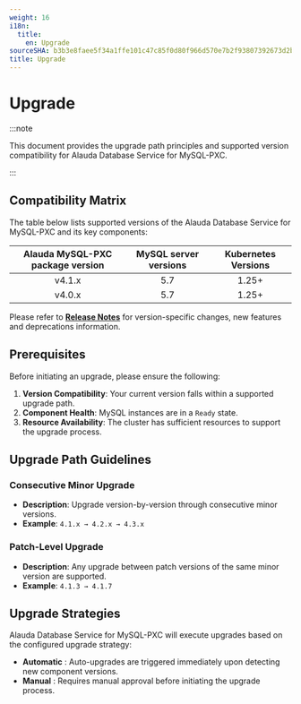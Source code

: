 ```yaml
---
weight: 16
i18n:
  title:
    en: Upgrade
sourceSHA: b3b3e8faee5f34a1ffe101c47c85f0d80f966d570e7b2f93807392673d2b1db7
title: Upgrade
---
```


# Upgrade

:::note

This document provides the upgrade path principles and supported version compatibility for Alauda Database Service for MySQL-PXC.

:::

## Compatibility Matrix

The table below lists supported versions of the Alauda Database Service for MySQL-PXC and its key components:

| Alauda MySQL-PXC package version | MySQL server versions | Kubernetes Versions |
|:--------------------:|:------------------------------:|:-------------------:|
| v4.1.x               | 5.7                       | 1.25+               |
| v4.0.x               | 5.7                       | 1.25+               |

Please refer to **[Release Notes](./release_notes.mdx)** for version-specific changes, new features and deprecations information.

## Prerequisites

Before initiating an upgrade, please ensure the following:

1. **Version Compatibility**: Your current version falls within a supported upgrade path.
2. **Component Health**: MySQL instances are in a `Ready` state.
3. **Resource Availability**: The cluster has sufficient resources to support the upgrade process.

## Upgrade Path Guidelines

### Consecutive Minor Upgrade
- **Description**: Upgrade version-by-version through consecutive minor versions.
- **Example**: `4.1.x → 4.2.x → 4.3.x`

### Patch-Level Upgrade
- **Description**: Any upgrade between patch versions of the same minor version are supported.
- **Example**: `4.1.3 → 4.1.7`

## Upgrade Strategies

Alauda Database Service for MySQL-PXC will execute upgrades based on the configured upgrade strategy:
- **Automatic** : Auto-upgrades are triggered immediately upon detecting new component versions.
- **Manual** : Requires manual approval before initiating the upgrade process.

